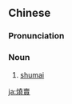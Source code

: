 {{also|焼売|烧卖}}
==Chinese==
{{zh-forms|s=烧卖|alt=稍麥,燒麥}}
{{wikipedia|lang=zh}}

===Pronunciation===
{{zh-pron
|m=shāomài
|c=siu1 maai6-2
|mn=siau-māi
|ca=y
|cat=n
}}

===Noun===
{{zh-noun}}

# [[shumai]]

{{zh-cat|Foods}}

[[ja:燒賣]]